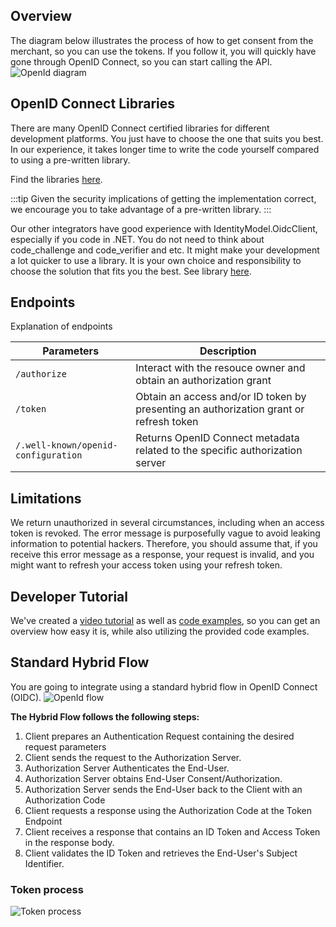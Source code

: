 ## Overview
The diagram below illustrates the process of how to get consent from the merchant, so you can use the tokens. 
If you follow it, you will quickly have gone through OpenID Connect, so you can start calling the API.
![OpenId diagram](/img/oidc-diagram.png)

## OpenID Connect Libraries
There are many OpenID Connect certified libraries for different development platforms. You just have to choose the one that suits you best. 
In our experience, it takes longer time to write the code yourself compared to using a pre-written library. 

Find the libraries [here](http://openid.net/developers/certified/).  

:::tip
Given the security implications of getting the implementation correct, we encourage you to take advantage of a pre-written library. 
:::

Our other integrators have good experience with IdentityModel.OidcClient, especially if you code in .NET. 
You do not need to think about code_challenge and code_verifier and etc. It might make your development a lot quicker to use a library. 
It is your own choice and responsibility to choose the solution that fits you the best.  See library [here](https://github.com/IdentityModel/IdentityModel.OidcClient2/).

## Endpoints 
Explanation of endpoints 

| Parameters                           | Description                                                                            |
| ------------------------------------ | -------------------------------------------------------------------------------------- |
| `/authorize`                         | Interact with the resouce owner and obtain an authorization grant                      |
| `/token`                             | Obtain an access and/or ID token by presenting an authorization grant or refresh token |
| `/.well-known/openid-configuration	` | Returns OpenID Connect metadata related to the specific authorization server           |

## Limitations

We return unauthorized in several circumstances, including when an access token is revoked. The error message is purposefully vague 
to avoid leaking information to potential hackers. Therefore, you should assume that, if you receive this error message as a response, 
your request is invalid, and you might want to refresh your access token using your refresh token. 

## Developer Tutorial 
We've created a [video tutorial](https://youtu.be/GUht9gG5uLs) as well as [code examples](/files/oidc-sample.zip "download"), so you can get an overview how easy it is, while also utilizing the provided code examples.

## Standard Hybrid Flow 

You are going to integrate using a standard hybrid flow in OpenID Connect (OIDC).
![OpenId flow](/img/oidc-flow.png)

**The Hybrid Flow follows the following steps:**

1. Client prepares an Authentication Request containing the desired request parameters
2. Client sends the request to the Authorization Server.
3. Authorization Server Authenticates the End-User.
4. Authorization Server obtains End-User Consent/Authorization.
5. Authorization Server sends the End-User back to the Client with an Authorization Code 
6. Client requests a response using the Authorization Code at the Token Endpoint
7. Client receives a response that contains an ID Token and Access Token in the response body.
8. Client validates the ID Token and retrieves the End-User's Subject Identifier.

### Token process
![Token process](/img/oidc-token-process.png)
